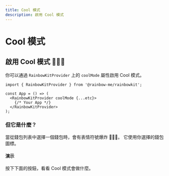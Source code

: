 ```yaml
---
title: Cool 模式
description: 啟用 Cool 模式
---
```


# Cool 模式

## 啟用 Cool 模式 🌈🌈🌈

你可以通過 `RainbowKitProvider` 上的 `coolMode` 屬性啟用 Cool 模式。

```tsx
import { RainbowKitProvider } from '@rainbow-me/rainbowkit';

const App = () => (
  <RainbowKitProvider coolMode {...etc}>
    {/* Your App */}
  </RainbowKitProvider>
);
```

### 但它是什麼？

當從錢包列表中選擇一個錢包時，會有表情符號爆炸 🌈🌈🌈。 它使用你選擇的錢包圖標。

#### 演示

按下下面的按鈕，看看 Cool 模式會做什麼。

<CoolMode />
